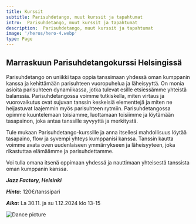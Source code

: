 ```yaml
---
title: Kurssit
subtitle: Parisuhdetango, muut kurssit ja tapahtumat
intro:  Parisuhdetango, muut kurssit ja tapahtumat
description:  Parisuhdetango, muut kurssit ja tapahtumat
image: '/heros/hero-4.webp'
type: Page
---
```

## Marraskuun Parisuhdetangokurssi Helsingissä

Parisuhdetango on uniikki tapa oppia tanssimaan yhdessä oman kumppanin kanssa ja kehittämään parisuhteen vuoropuhelua ja läheisyyttä. On monia asioita parisuhteen dynamiikassa, jotka tulevat esille etsiessämme yhteistä balanssia. Parisuhdetangossa voimme tutkiskella, miten virtaus ja vuorovaikutus ovat sujuvan tanssin keskeisiä elementtejä ja miten ne heijastuvat laajemmin myös parisuhteen rytmiin. Parisuhdetangossa opimme kuuntelemaan toisiamme, luottamaan toisiimme ja löytämään tasapainon, joka antaa tanssille syvyyttä ja merkitystä. 

Tule mukaan Parisuhdetango-kurssille ja anna itsellesi mahdollisuus löytää tasapaino, flow ja syvempi yhteys kumppanisi kanssa. Tanssin kautta voimme avata oven uudenlaiseen ymmärrykseen ja läheisyyteen, joka rikastuttaa elämäämme ja parisuhdettamme.

Voi tulla omana itsenä oppimaan yhdessä ja nauttimaan yhteisestä tanssista oman kumppanin kanssa. 

***Jazz Factory, Helsinki***

 ***Hinta:*** 120€/tanssipari

 ***Aika:*** La 30.11. ja su 1.12.2024 klo 13-15

<Image
  src="/img/strip-3.webp"
  alt="Dance picture"
  width={1000}
  height={404}
/>





